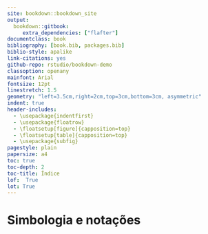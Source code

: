 ```yaml
--- 
site: bookdown::bookdown_site
output: 
  bookdown::gitbook:
     extra_dependencies: ["flafter"]
documentclass: book
bibliography: [book.bib, packages.bib]
biblio-style: apalike
link-citations: yes
github-repo: rstudio/bookdown-demo
classoption: openany
mainfont: Arial
fontsize: 12pt
linestretch: 1.5
geometry: "left=3.5cm,right=2cm,top=3cm,bottom=3cm, asymmetric"
indent: true
header-includes:
  - \usepackage{indentfirst}
  - \usepackage{floatrow}
  - \floatsetup[figure]{capposition=top}
  - \floatsetup[table]{capposition=top}
  - \usepackage{subfig}
pagestyle: plain
papersize: a4
toc: true
toc-depth: 2
toc-title: Índice
lof:  True
lot: True
---
```


# Simbologia e notações{.unnumbered}

\mainmatter 
